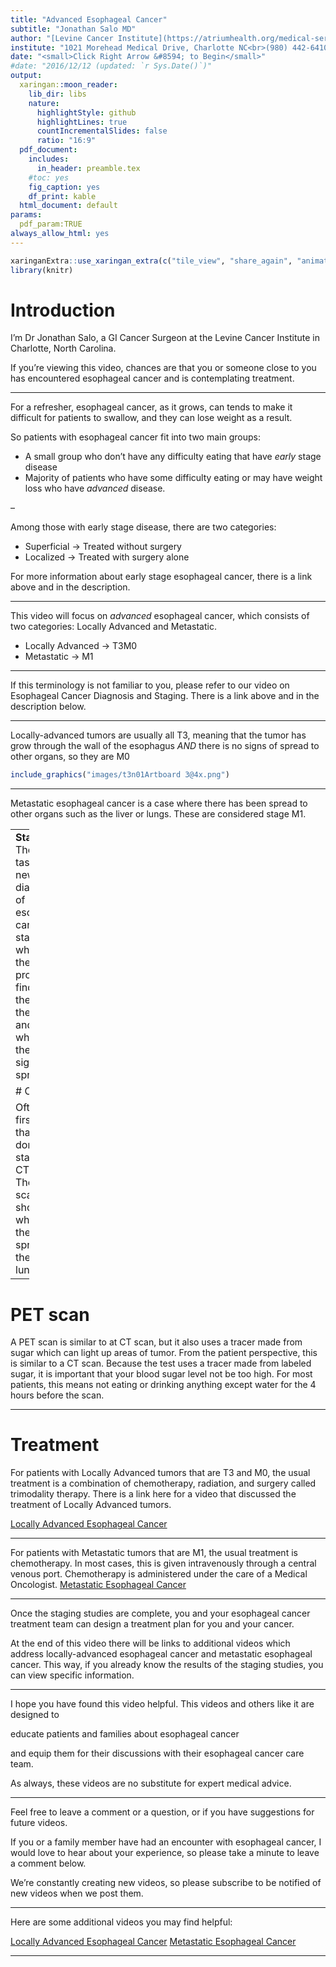 ```yaml
---
title: "Advanced Esophageal Cancer"
subtitle: "Jonathan Salo MD"
author: "[Levine Cancer Institute](https://atriumhealth.org/medical-services/specialty-care/cancer-care/esophageal-cancer/meet-the-team#)"
institute: "1021 Morehead Medical Drive, Charlotte NC<br>(980) 442-6410"
date: "<small>Click Right Arrow &#8594; to Begin</small>"
#date: "2016/12/12 (updated: `r Sys.Date()`)"
output:
  xaringan::moon_reader:
    lib_dir: libs
    nature:
      highlightStyle: github
      highlightLines: true
      countIncrementalSlides: false
      ratio: "16:9"
  pdf_document:
    includes:
      in_header: preamble.tex
    #toc: yes
    fig_caption: yes
    df_print: kable
  html_document: default
params: 
  pdf_param:TRUE
always_allow_html: yes     
---
```

<style type="text/css">
.remark-slide-content {
    font-size: 44px;
    padding: 1em 4em 1em 4em;
}


.title-slide h1:nth-of-type(1) {
}
.title-slide h2:nth-of-type(1) {
}
.title-slide a:nth-of-type(1) {
    color: #99ccff ;
    text-decoration: underline;
}

</style>
<!--- --->
<!--- --->
```r
xaringanExtra::use_xaringan_extra(c("tile_view", "share_again", "animate_css", "tachyons","fit_screen","broadcast","scribble"))
library(knitr)
```
# Introduction

I’m Dr Jonathan Salo,  a GI Cancer Surgeon at the Levine Cancer Institute in Charlotte, North Carolina.

If you're viewing this video, chances are that you or someone close to you has encountered esophageal cancer and is contemplating treatment.

---

For a refresher, esophageal cancer, as it grows, can tends to make it difficult for patients to swallow, and they can lose weight as a result.

So patients with esophageal cancer fit into two main groups:

- A small group who don't have any difficulty eating that have *early* stage disease
- Majority of patients who have some difficulty eating or may have weight loss who have *advanced* disease.

--

Among those with early stage disease, there are two categories: 

- Superficial -> Treated without surgery
- Localized -> Treated with surgery alone

For more information about early stage esophageal cancer, there is a link above and in the description.

---

This video will focus on *advanced* esophageal cancer, which consists of two categories: Locally Advanced and Metastatic.

- Locally Advanced -> T3M0
- Metastatic -> M1

---


If this terminology is not familiar to you, please refer to our video on Esophageal Cancer Diagnosis and Staging. There is a link above and in the description below.

---

Locally-advanced tumors are usually all T3, meaning that the tumor has grow through the wall of the esophagus *AND* there is no signs of spread to other organs, so they are M0

```r
include_graphics("images/t3n01Artboard 3@4x.png")
```
---

Metastatic esophageal cancer is a case where there has been spread to other organs such as the liver or lungs.  These are considered stage M1.


---
**Staging** The first task with a new diagnosis of esophageal cancer is staging, which is the process of finding out the size of the tumor and whether there is any signs of spread.

# CT scan

Often the first test that is done for staging is a CT scan. The CT scan will show whether there is spread to the liver or lungs.

---

# PET scan

A PET scan is similar to at CT scan, but it also uses a tracer made from sugar which can light up areas of tumor.  From the patient perspective, this is similar to a CT scan.  Because the test uses a tracer made from labeled sugar, it is important that your blood sugar level not be too high.  For most patients, this means not eating or drinking anything except water for the 4 hours before the scan.

---


# Treatment

For patients with Locally Advanced tumors that are T3 and M0, the usual treatment is a combination of chemotherapy, radiation, and surgery called trimodality therapy.  There is a link here for a video that discussed the treatment of Locally Advanced tumors.

[Locally Advanced Esophageal Cancer](14-Eso_Locally_Advanced.html)

---

For patients with Metastatic tumors that are M1, the usual treatment is chemotherapy.  In most cases, this is given intravenously through a central venous port.  Chemotherapy is administered under the care of a Medical Oncologist. [Metastatic Esophageal Cancer](16-Eso_Metastatic.html)

---

Once the staging studies are complete, you and your esophageal cancer treatment team can design a treatment plan for you and your cancer.

At the end of this video there will be links to additional videos which address locally-advanced esophageal cancer and metastatic esophageal cancer. This way, if you already know the results of the staging studies, you can view specific information.

---

I hope you have found this video helpful. This videos and others like it are designed to 

educate patients and families about esophageal cancer 

and equip them for their discussions with their esophageal cancer care team. 

As always, these videos are no substitute for expert medical advice. 

---

Feel free to leave a comment or a question, or if you have suggestions for future videos.

If you or a family member have had an encounter with esophageal cancer, I would love to hear about your experience, so please take a minute to leave a comment below. 

We're constantly creating new videos, so please subscribe to be notified of new videos when we post them.

---

Here are some additional videos you may find helpful:

[Locally Advanced Esophageal Cancer](14-Eso_Locally_Advanced.html)
[Metastatic Esophageal Cancer](16-Eso_Metastatic.html)

---